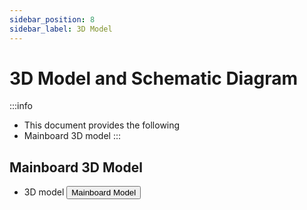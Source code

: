 ```yaml
---
sidebar_position: 8
sidebar_label: 3D Model
---
```


# 3D Model and Schematic Diagram

:::info
* This document provides the following
* Mainboard 3D model
:::

## Mainboard 3D Model

* 3D model
    <Button variant="contained" disableElevation component="a" rel="noopener" href="https://cdn.mellow.klipper.cn/STEP/FLY-HALO.STEP">Mainboard Model</Button>
